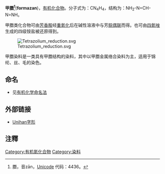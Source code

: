 {{CJK-New-Char|4436|ver=A}}
'''甲䐶<ref>䐶，音zān，[[Unicode|Unicode]] 代码：4436。</ref>'''('''formazan''')，[[有机化合物|有机化合物]]。分子式为：CN<sub>4</sub>H<sub>4</sub>，结构为：NH<sub>2</sub>-N=CH-N=NH。

甲䐶类化合物可由[[芳香胺|芳香胺]]经[[重氮化|重氮化]]后在碱性溶液中与芳[[腙|腙]][[偶联|偶联]]而得。也可由[[四氮唑|四氮唑]]生成的四级铵盐被还原得到。

[[Image:Tetrazolium_reduction.svg|thumb]]

甲䐶染料是一类具有甲䐶结构的染料，其中以甲䐶金属络合染料为主，适用于锦纶、丝、毛的染色。

==命名==
*见[[有机化学命名法|有机化学命名法]]

==外部链接==
*[http://www.unicode.org/cgi-bin/GetUnihanData.pl?codepoint=4436&useutf8=false Unihan字形] {{Wayback|url=http://www.unicode.org/cgi-bin/GetUnihanData.pl?codepoint=4436&useutf8=false |date=20030707165138 }}

==注釋==
<references />

[[Category:有机氮化合物|Category:有机氮化合物]]
[[Category:染料|Category:染料]]